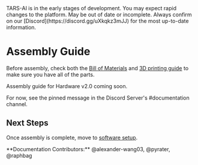 
<Callout type="error" emoji="🚫">
TARS-AI is in the early stages of development. You may expect rapid changes to the platform.
</Callout>
<Callout type="warning" emoji="⚠️">
May be out of date or incomplete. Always confirm on our [Discord](https://discord.gg/uXkqkz3mJJ) for the most up-to-date information.
</Callout>

# Assembly Guide
Before assembly, check both the [Bill of Materials](/build/bom) and [3D printing guide](/build/3d_print) to make sure you have all of the parts.

Assembly guide for Hardware v2.0 coming soon.

For now, see the pinned message in the Discord Server's #documentation channel.

## Next Steps
Once assembly is complete, move to [software setup](/build/setup).

<Callout type="default" emoji="👉">
  **Documentation Contributors:** @alexander-wang03, @pyrater, @raphbag
</Callout>

